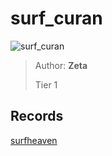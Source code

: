
# surf_curan

![surf_curan](https://raw.githubusercontent.com/Sayt123/SurfMapPics/Maps-and-bonuses/csgo/surf_curan.jpg)

> Author: **Zeta**
>
> Tier 1

## Records

[surfheaven](https://surfheaven.eu/map/surf_curan)
